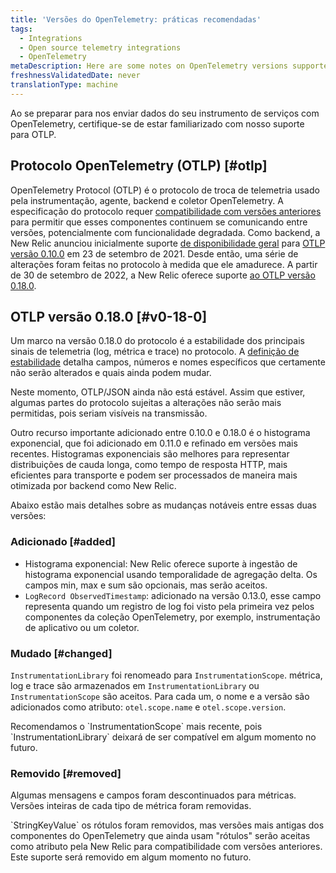 ```yaml
---
title: 'Versões do OpenTelemetry: práticas recomendadas'
tags:
  - Integrations
  - Open source telemetry integrations
  - OpenTelemetry
metaDescription: Here are some notes on OpenTelemetry versions supported by New Relic.
freshnessValidatedDate: never
translationType: machine
---
```


Ao se preparar para nos enviar dados do seu instrumento de serviços com OpenTelemetry, certifique-se de estar familiarizado com nosso suporte para OTLP.

## Protocolo OpenTelemetry (OTLP) [#otlp]

OpenTelemetry Protocol (OTLP) é o protocolo de troca de telemetria usado pela instrumentação, agente, backend e coletor OpenTelemetry. A especificação do protocolo requer [compatibilidade com versões anteriores](https://github.com/open-telemetry/opentelemetry-specification/blob/main/specification/protocol/requirements.md#backwards-compatibility) para permitir que esses componentes continuem se comunicando entre versões, potencialmente com funcionalidade degradada. Como backend, a New Relic anunciou inicialmente suporte [de disponibilidade geral](https://newrelic.com/blog/nerdlog/open-telemetry-support-ga) para [OTLP versão 0.10.0](https://github.com/open-telemetry/opentelemetry-proto/releases/tag/v0.10.0) em 23 de setembro de 2021. Desde então, uma série de alterações foram feitas no protocolo à medida que ele amadurece. A partir de 30 de setembro de 2022, a New Relic oferece suporte [ao OTLP versão 0.18.0](https://github.com/open-telemetry/opentelemetry-proto/releases/tag/v0.18.0).

## OTLP versão 0.18.0 [#v0-18-0]

Um marco na versão 0.18.0 do protocolo é a estabilidade dos principais sinais de telemetria (log, métrica e trace) no protocolo. A [definição de estabilidade](https://github.com/open-telemetry/opentelemetry-proto/blob/e757e740ed7f63b2f969b45adf7abaea4a042fad/README.md#stability-definition) detalha campos, números e nomes específicos que certamente não serão alterados e quais ainda podem mudar.

<Callout variant="tip">
  Neste momento, OTLP/JSON ainda não está estável. Assim que estiver, algumas partes do protocolo sujeitas a alterações não serão mais permitidas, pois seriam visíveis na transmissão.
</Callout>

Outro recurso importante adicionado entre 0.10.0 e 0.18.0 é o histograma exponencial, que foi adicionado em 0.11.0 e refinado em versões mais recentes. Histogramas exponenciais são melhores para representar distribuições de cauda longa, como tempo de resposta HTTP, mais eficientes para transporte e podem ser processados de maneira mais otimizada por backend como New Relic.

Abaixo estão mais detalhes sobre as mudanças notáveis entre essas duas versões:

### Adicionado [#added]

* Histograma exponencial: New Relic oferece suporte à ingestão de histograma exponencial usando temporalidade de agregação delta. Os campos min, max e sum são opcionais, mas serão aceitos.
* `LogRecord ObservedTimestamp`: adicionado na versão 0.13.0, esse campo representa quando um registro de log foi visto pela primeira vez pelos componentes da coleção OpenTelemetry, por exemplo, instrumentação de aplicativo ou um coletor.

### Mudado [#changed]

`InstrumentationLibrary` foi renomeado para `InstrumentationScope`. métrica, log e trace são armazenados em `InstrumentationLibrary` ou `InstrumentationScope` são aceitos. Para cada um, o nome e a versão são adicionados como atributo: `otel.scope.name` e `otel.scope.version`.

<Callout variant="caution">
  Recomendamos o `InstrumentationScope` mais recente, pois `InstrumentationLibrary` deixará de ser compatível em algum momento no futuro.
</Callout>

### Removido [#removed]

Algumas mensagens e campos foram descontinuados para métricas. Versões inteiras de cada tipo de métrica foram removidas.

<Callout variant="caution">
  `StringKeyValue` os rótulos foram removidos, mas versões mais antigas dos componentes do OpenTelemetry que ainda usam "rótulos" serão aceitas como atributo pela New Relic para compatibilidade com versões anteriores. Este suporte será removido em algum momento no futuro.
</Callout>